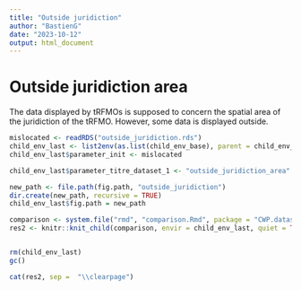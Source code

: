 ```yaml
---
title: "Outside juridiction"
author: "BastienG"
date: "2023-10-12"
output: html_document
---
```



# Outside juridiction area

The data displayed by tRFMOs is supposed to concern the spatial area of the juridiction of the tRFMO. However, some data is displayed outside.

```r

mislocated <- readRDS("outside_juridiction.rds")
child_env_last <- list2env(as.list(child_env_base), parent = child_env_base)
child_env_last$parameter_init <- mislocated

child_env_last$parameter_titre_dataset_1 <- "outside_juridiction_area"

new_path <- file.path(fig.path, "outside_juridiction")
dir.create(new_path, recursive = TRUE)
child_env_last$fig.path = new_path

comparison <- system.file("rmd", "comparison.Rmd", package = "CWP.dataset")
res2 <- knitr::knit_child(comparison, envir = child_env_last, quiet = TRUE)


rm(child_env_last)
gc()

```

```r

cat(res2, sep =  "\\clearpage")

```



